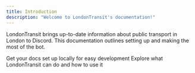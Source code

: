 ```yaml
---
title: Introduction
description: "Welcome to LondonTransit's documentation!"
---
```


LondonTransit brings up-to-date information about public transport in London to Discord. This documentation outlines setting up and making the most of the bot.

<CardGroup cols={2}>
  <Card
    title="Add to Discord"
    icon="discord"
    href="/installation"
  >
    Get your docs set up locally for easy development
  </Card>
  <Card
    title="Documentation"
    icon="book"
    href="/commands/commands-introduction"
  >
    Explore what LondonTransit can do and how to use it
  </Card>
</CardGroup>

